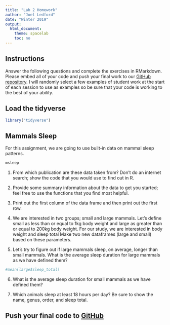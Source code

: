 ```yaml
---
title: "Lab 2 Homework"
author: "Joel Ledford"
date: "Winter 2019"
output:
  html_document:
    theme: spacelab
    toc: no
---
```


## Instructions
Answer the following questions and complete the exercises in RMarkdown. Please embed all of your code and push your final work to our [GitHub repository](https://github.com/FRS417-DataScienceBiologists). I will randomly select a few examples of student work at the start of each session to use as examples so be sure that your code is working to the best of your ability.

## Load the tidyverse
```r
library("tidyverse")
```

## Mammals Sleep
For this assignment, we are going to use built-in data on mammal sleep patterns.  
```r
msleep
```

1. From which publication are these data taken from? Don't do an internet search; show the code that you would use to find out in R.



2. Provide some summary information about the data to get you started; feel free to use the functions that you find most helpful.


3. Print out the first column of the data frame and then print out the first row.




4. We are interested in two groups; small and large mammals. Let's define small as less than or equal to 1kg body weight and large as greater than or equal to 200kg body weight. For our study, we are interested in body weight and sleep total Make two new dataframes (large and small) based on these parameters.  





5. Let's try to figure out if large mammals sleep, on average, longer than small mammals. What is the average sleep duration for large mammals as we have defined them?
```r
#mean(large$sleep_total)
```

6. What is the average sleep duration for small mammals as we have defined them?



7. Which animals sleep at least 18 hours per day? Be sure to show the name, genus, order, and sleep total.  



## Push your final code to [GitHub](https://github.com/FRS417-DataScienceBiologists)
